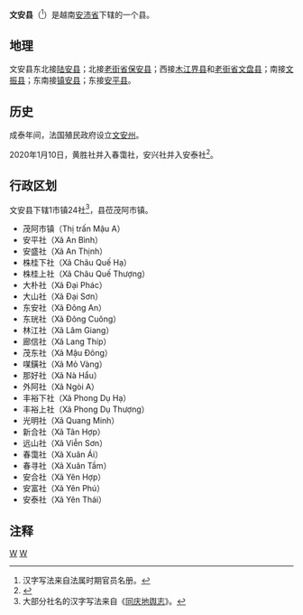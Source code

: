 {{Infobox Settlement
|name                   = 文安县
|settlement_type        = 县
|official_name          = 
|other_name             = 
|native_name            = {{lang|vi|Huyện Văn Yên}}
|nickname               = 
|motto                  = 
|image_skyline          = Mau A Station - P1380914.JPG
|imagesize              = 
|image_caption          = 
|image_flag             = 
|flag_size              = 
|image_seal             = 
|seal_size              = 
|image_shield           = 
|shield_size            = 
|image_blank_emblem     = 
|blank_emblem_size      = 
|image_map              = {{Infobox mapframe|frame-width=250|zoom=10}}
|mapsize                = 
|map_caption            = 
|image_map1             = 
|mapsize1               = 
|map_caption1           = 
|pushpin_map            = Vietnam
|pushpin_label_position = bottom
|pushpin_map_caption    = 
|pushpin_map1           = 
|pushpin_label_position1= 
|pushpin_map_caption1   = 
|subdivision_type       = 国家
|subdivision_name       = {{flag|Vietnam}}
|subdivision_type1      = [[越南行政区划|省]]
|subdivision_name1      = [[安沛省|安沛省]]
|subdivision_type2      = 行政区划
|subdivision_name2      = 1市镇24社
|subdivision_type3      = 
|subdivision_name3      = 
|seat_type              = 县莅
|seat                   = {{link-vi|茂阿市镇|Mậu A}}
|government_type        = 
|leader_title           = 
|leader_name            = 
|leader_title1          = 
|leader_name1           = 
|established_title      = 
|established_date       = 
|area_magnitude         = 
|unit_pref              = 
|area_footnotes         = 
|area_total_km2         = 1391.54
|area_land_km2          = 
|area_water_km2         = 
|area_water_percent     = 
|area_urban_km2         = 
|area_metro_km2         = 
|population_as_of       = 2018年
|population_footnotes   = 
|population_note        = 
|population_total       = 107810
|population_density_km2 = auto
|population_metro             = 
|population_density_metro_km2 = 
|population_urban             = 
|population_density_urban_km2 = 
|timezone               = [[越南标准时间|越南标准时间]]
|utc_offset             = +7
|elevation_footnotes    = 
|elevation_m            = 
|coor_type              = 
|coordinates            = 
|postal_code_type       = 
|postal_code            = 
|area_code              = 
|website                = [http://vanyen.yenbai.gov.vn 文安县电子信息门户网站]
|footnotes              = 
}}
'''文安县'''（{{vie|v='''Huyện Văn Yên'''|hn=縣文安}}<ref>汉字写法来自法属时期官员名册。</ref>）是越南[[安沛省|安沛省]]下辖的一个县。

==地理==
文安县东北接[[陆安县|陆安县]]；北接[[老街省|老街省]][[保安县_(越南)|保安县]]；西接[[木江界县|木江界县]]和[[老街省|老街省]][[文盘县|文盘县]]；南接[[文振县|文振县]]；东南接[[镇安县_(越南)|镇安县]]；东接[[安平县_(越南)|安平县]]。

==历史==
成泰年间，法国殖民政府设立[[文安州|文安州]]。

2020年1月10日，黄胜社并入春霭社，安兴社并入安泰社<ref>{{Cite web |url=http://vanban.chinhphu.vn/portal/page/portal/chinhphu/hethongvanban?mode=detail&document_id=199022 |title=Nghị quyết số 871/NQ-UBTVQH14 của ỦY BAN THƯỜNG VỤ QUỐC HỘI : Về việc sắp xếp các đơn vị hành chính cấp huyện, cấp xã thuộc tỉnh Yên Bái |accessdate=2020-02-06 |archive-date=2020-04-01 |archive-url=https://web.archive.org/web/20200401174726/http://vanban.chinhphu.vn/portal/page/portal/chinhphu/hethongvanban?mode=detail&document_id=199022 |dead-url=no }}</ref>。

==行政区划==
文安县下辖1市镇24社<ref>大部分社名的汉字写法来自《[[同庆地舆志|同庆地舆志]]》。</ref>，县莅茂阿市镇。
*茂阿市镇（Thị trấn Mậu A）
*安平社（Xã An Bình）
*安盛社（Xã An Thịnh）
*株桂下社（Xã Châu Quế Hạ）
*株桂上社（Xã Châu Quế Thượng）
*大朴社（Xã Đại Phác）
*大山社（Xã Đại Sơn）
*东安社（Xã Đông An）
*东珖社（Xã Đông Cuông）
*林江社（Xã Lâm Giang）
*廊信社（Xã Lang Thíp）
*茂东社（Xã Mậu Đông）
*㖼鐄社（Xã Mỏ Vàng）
*那好社（Xã Nà Hẩu）
*外阿社（Xã Ngòi A）
*丰裕下社（Xã Phong Dụ Hạ）
*丰裕上社（Xã Phong Dụ Thượng）
*光明社（Xã Quang Minh）
*新合社（Xã Tân Hợp）
*远山社（Xã Viễn Sơn）
*春霭社（Xã Xuân Ái）
*春寻社（Xã Xuân Tầm）
*安合社（Xã Yên Hợp）
*安富社（Xã Yên Phú）
*安泰社（Xã Yên Thái）

==注释==
{{reflist}}

{{安沛省行政区划}}
{{越南西北部之县市镇区域划分}}

[[Category:越南县份|W]]
[[Category:安沛省|W]]